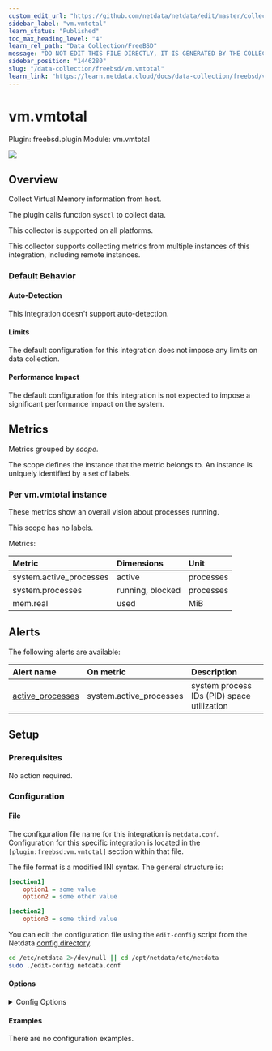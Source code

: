```yaml
---
custom_edit_url: "https://github.com/netdata/netdata/edit/master/collectors/freebsd.plugin/metadata.yaml"
sidebar_label: "vm.vmtotal"
learn_status: "Published"
toc_max_heading_level: "4"
learn_rel_path: "Data Collection/FreeBSD"
message: "DO NOT EDIT THIS FILE DIRECTLY, IT IS GENERATED BY THE COLLECTOR'S metadata.yaml FILE"
sidebar_position: "1446280"
slug: "/data-collection/freebsd/vm.vmtotal"
learn_link: "https://learn.netdata.cloud/docs/data-collection/freebsd/vm.vmtotal"
---
```



# vm.vmtotal

Plugin: freebsd.plugin
Module: vm.vmtotal

<img src="https://img.shields.io/badge/maintained%20by-Netdata-%2300ab44" />

## Overview

Collect Virtual Memory information from host.

The plugin calls function `sysctl` to collect data.

This collector is supported on all platforms.

This collector supports collecting metrics from multiple instances of this integration, including remote instances.


### Default Behavior

#### Auto-Detection

This integration doesn't support auto-detection.

#### Limits

The default configuration for this integration does not impose any limits on data collection.

#### Performance Impact

The default configuration for this integration is not expected to impose a significant performance impact on the system.


## Metrics

Metrics grouped by *scope*.

The scope defines the instance that the metric belongs to. An instance is uniquely identified by a set of labels.



### Per vm.vmtotal instance

These metrics show an overall vision about processes running.

This scope has no labels.

Metrics:

| Metric | Dimensions | Unit |
|:------|:----------|:----|
| system.active_processes | active | processes |
| system.processes | running, blocked | processes |
| mem.real | used | MiB |



## Alerts


The following alerts are available:

| Alert name  | On metric | Description |
|:------------|:----------|:------------|
| [ active_processes ](https://github.com/netdata/netdata/blob/master/health/health.d/processes.conf) | system.active_processes | system process IDs (PID) space utilization |


## Setup

### Prerequisites

No action required.

### Configuration

#### File

The configuration file name for this integration is `netdata.conf`.
Configuration for this specific integration is located in the `[plugin:freebsd:vm.vmtotal]` section within that file.

The file format is a modified INI syntax. The general structure is:

```ini
[section1]
    option1 = some value
    option2 = some other value

[section2]
    option3 = some third value
```
You can edit the configuration file using the `edit-config` script from the
Netdata [config directory](/docs/configuring/configuration#the-netdata-config-directory).

```bash
cd /etc/netdata 2>/dev/null || cd /opt/netdata/etc/netdata
sudo ./edit-config netdata.conf
```
#### Options



<details><summary>Config Options</summary>

| Name | Description | Default | Required |
|:----|:-----------|:-------|:--------:|
| enable total processes | Number of active processes. | yes | False |
| processes running | Show number of processes running or blocked. | yes | False |
| real memory | Memeory used on host. | yes | False |

</details>

#### Examples
There are no configuration examples.


